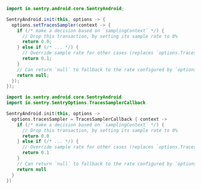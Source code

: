 ```java
import io.sentry.android.core.SentryAndroid;

SentryAndroid.init(this, options -> {
  options.setTracesSampler(context -> {
    if (/* make a decision based on `samplingContext` */) {
      // Drop this transaction, by setting its sample rate to 0%
      return 0.0;
    } else if (/* ... */) {
      // Override sample rate for other cases (replaces `options.TracesSampleRate`)
      return 0.1;
    }
    // Can return `null` to fallback to the rate configured by `options.tracesSampleRate`
    return null;
  });
});
```

```kotlin
import io.sentry.android.core.SentryAndroid
import io.sentry.SentryOptions.TracesSamplerCallback

SentryAndroid.init(this, options ->
  options.tracesSampler = TracesSamplerCallback { context ->
    if (/* make a decision based on `samplingContext` */) {
      // Drop this transaction, by setting its sample rate to 0%
      return 0.0
    } else if (/* ... */) {
      // Override sample rate for other cases (replaces `options.TracesSampleRate`)
      return 0.1
    }
    // Can return `null` to fallback to the rate configured by `options.tracesSampleRate`
    return null
  }
})
```
